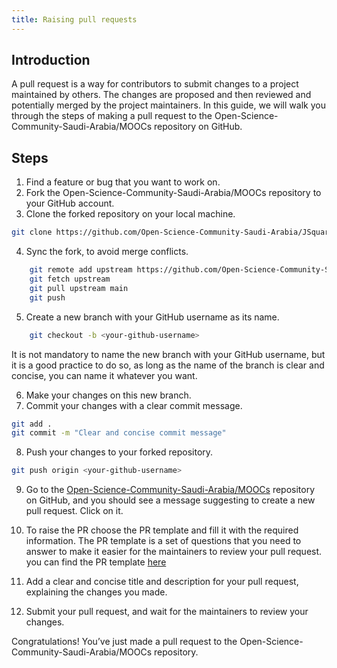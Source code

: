```yaml
---
title: Raising pull requests
---
```


## Introduction
A pull request is a way for contributors to submit changes to a project maintained by others. The changes are proposed and then reviewed and potentially merged by the project maintainers. In this guide, we will walk you through the steps of making a pull request to the Open-Science-Community-Saudi-Arabia/MOOCs repository on GitHub.

## Steps
1. Find a feature or bug that you want to work on.
2. Fork the Open-Science-Community-Saudi-Arabia/MOOCs repository to your GitHub account.
3. Clone the forked repository on your local machine.
```bash
git clone https://github.com/Open-Science-Community-Saudi-Arabia/JSquarto
```

4. Sync the fork, to avoid merge conflicts.
```bash
    git remote add upstream https://github.com/Open-Science-Community-Saudi-Arabia/JSquarto 
    git fetch upstream
    git pull upstream main
    git push
```

5. Create a new branch with your GitHub username as its name.
```bash
    git checkout -b <your-github-username>
```
It is not mandatory to name the new branch with your GitHub username, but it is a good practice to do so, as long as the name of the branch is clear and concise, you can name it whatever you want.

6. Make your changes on this new branch.
7. Commit your changes with a clear commit message.
```bash
git add .
git commit -m "Clear and concise commit message"
```

8. Push your changes to your forked repository.
```bash
git push origin <your-github-username>
```

9. Go to the [Open-Science-Community-Saudi-Arabia/MOOCs](https://github.com/Open-Science-Community-Saudi-Arabia/JSquarto) repository on GitHub, and you should see a message suggesting to create a new pull request. Click on it.
10. To raise the PR choose the PR template and fill it with the required information. The PR template is a set of questions that you need to answer to make it easier for the maintainers to review your pull request. you can find the PR template [here](https://github.com/Open-Science-Community-Saudi-Arabia/JSquarto/blob/main/.github/PULL_REQUEST_TEMPLATE.md)

11. Add a clear and concise title and description for your pull request, explaining the changes you made.

12. Submit your pull request, and wait for the maintainers to review your changes.

Congratulations! You've just made a pull request to the Open-Science-Community-Saudi-Arabia/MOOCs repository.

